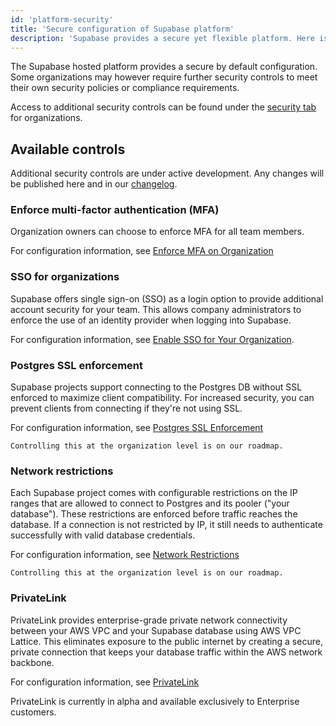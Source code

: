 ```yaml
---
id: 'platform-security'
title: 'Secure configuration of Supabase platform'
description: 'Supabase provides a secure yet flexible platform. Here is how to adjust various security settings across the platform.'
---
```


The Supabase hosted platform provides a secure by default configuration. Some organizations may however require further security controls to meet their own security policies or compliance requirements.

Access to additional security controls can be found under the [security tab](/dashboard/org/_/security) for organizations.

## Available controls

<Admonition type="note">

Additional security controls are under active development. Any changes will be published here and
in our [changelog](/changelog).

</Admonition>

### Enforce multi-factor authentication (MFA)

Organization owners can choose to enforce MFA for all team members.

For configuration information, see [Enforce MFA on Organization](/docs/guides/platform/mfa/org-mfa-enforcement)

### SSO for organizations

Supabase offers single sign-on (SSO) as a login option to provide additional account security for your team. This allows company administrators to enforce the use of an identity provider when logging into Supabase.

For configuration information, see [Enable SSO for Your Organization](/docs/guides/platform/sso).

### Postgres SSL enforcement

Supabase projects support connecting to the Postgres DB without SSL enforced to maximize client compatibility. For increased security, you can prevent clients from connecting if they're not using SSL.

For configuration information, see [Postgres SSL Enforcement](/docs/guides/platform/ssl-enforcement)

<Admonition type="note">

    Controlling this at the organization level is on our roadmap.

</Admonition>

### Network restrictions

Each Supabase project comes with configurable restrictions on the IP ranges that are allowed to connect to Postgres and its pooler ("your database"). These restrictions are enforced before traffic reaches the database. If a connection is not restricted by IP, it still needs to authenticate successfully with valid database credentials.

For configuration information, see [Network Restrictions](/docs/guides/platform/network-restrictions)

<Admonition type="note">

    Controlling this at the organization level is on our roadmap.

</Admonition>

### PrivateLink

PrivateLink provides enterprise-grade private network connectivity between your AWS VPC and your Supabase database using AWS VPC Lattice. This eliminates exposure to the public internet by creating a secure, private connection that keeps your database traffic within the AWS network backbone.

For configuration information, see [PrivateLink](/docs/guides/platform/privatelink)

<Admonition type="note">

PrivateLink is currently in alpha and available exclusively to Enterprise customers.

</Admonition>
